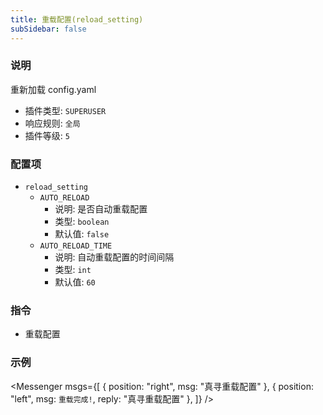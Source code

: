 ```yaml
---
title: 重载配置(reload_setting)
subSidebar: false
---
```



### 说明

重新加载 config.yaml

- 插件类型: `SUPERUSER`
- 响应规则: `全局`
- 插件等级: `5`

### 配置项

- `reload_setting`
  - `AUTO_RELOAD`
    - 说明: 是否自动重载配置
    - 类型: `boolean`
    - 默认值: `false`
  - `AUTO_RELOAD_TIME`
    - 说明: 自动重载配置的时间间隔
    - 类型: `int`
    - 默认值: `60`

### 指令

- 重载配置

### 示例

<Messenger
  msgs={[
    { position: "right", msg: "真寻重载配置" },
    {
      position: "left",
      msg: `重载完成!`,
      reply: "真寻重载配置"
    },
  ]}
/>
